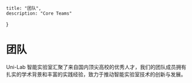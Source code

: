 

    title: "团队",
    description: "Core Teams"
}

# 团队

Uni-Lab 智能实验室汇聚了来自国内顶尖高校的优秀人才，我们的团队成员拥有扎实的学术背景和丰富的实践经验，致力于推动智能实验室技术的创新与发展。

<TeamMembers />

<Advisors />

